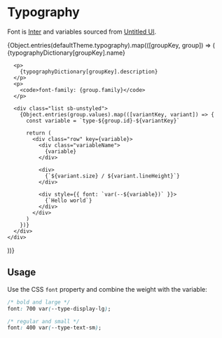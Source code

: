 
<Meta title="foundations/Typography" />

# Typography

Font is [Inter](https://fonts.google.com/specimen/Inter) and variables sourced from [Untitled UI](https://www.untitledui.com/components/typography-styles).

<div>
  {Object.entries(defaultTheme.typography).map(([groupKey, group]) => (
    <div key={groupKey} style={{ marginBlock: 40 }}>
      <Heading>{typographyDictionary[groupKey].name}</Heading>

      <p>
        {typographyDictionary[groupKey].description}
      </p>
      <p>
        <code>font-family: {group.family}</code>
      </p>

      <div class="list sb-unstyled">
        {Object.entries(group.values).map(([variantKey, variant]) => {
          const variable = `type-${group.id}-${variantKey}`

          return (
            <div class="row" key={variable}>
              <div class="variableName">
                {variable}
              </div>

              <div>
                {`${variant.size} / ${variant.lineHeight}`}
              </div>

              <div style={{ font: `var(--${variable})` }}>
                {`Hello world`}
              </div>
            </div>
          )
        })}
      </div>
    </div>

))}

</div>

<style>
  {`
    .list {
      color-scheme: light;
      display: grid;
      gap: 12px;
    }

    .row {
      align-items: center;
      color: var(--text-primary);
      display: grid;
      gap: 12px;
      grid-template-columns: 1fr 1fr 2fr;
    }

    .variableName {
      font: 500 var(--type-text-md);
    }
  `}
</style>

## Usage

Use the CSS `font` property and combine the weight with the variable:

```css
/* bold and large */
font: 700 var(--type-display-lg);

/* regular and small */
font: 400 var(--type-text-sm);
```
